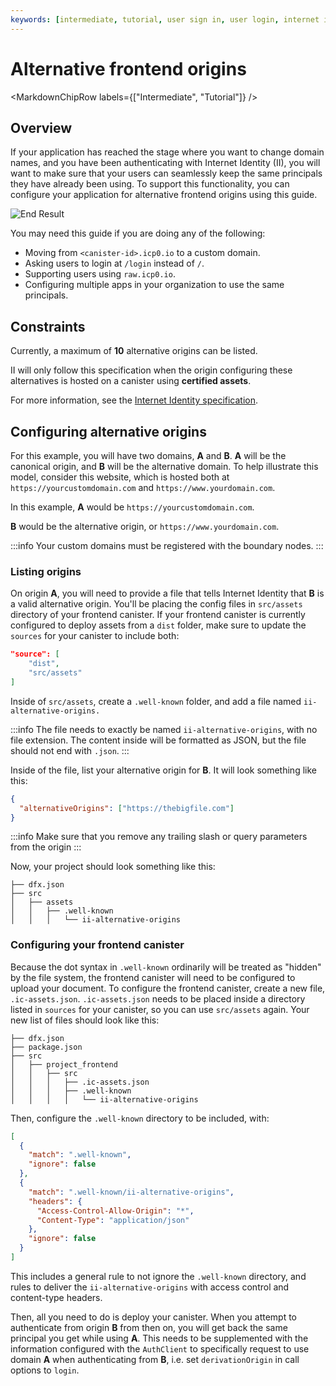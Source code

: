 ```yaml
---
keywords: [intermediate, tutorial, user sign in, user login, internet identity]
---
```




# Alternative frontend origins

<MarkdownChipRow labels={["Intermediate", "Tutorial"]} />

## Overview
If your application has reached the stage where you want to change domain names, and you have been authenticating with Internet Identity (II), you will want to make sure that your users can seamlessly keep the same principals they have already been using. To support this functionality, you can configure your application for alternative frontend origins using this guide.

![End Result](../_attachments/alternative-origins.png)

You may need this guide if you are doing any of the following:

- Moving from `<canister-id>.icp0.io` to a custom domain.
- Asking users to login at `/login` instead of `/`.
- Supporting users using `raw.icp0.io`.
- Configuring multiple apps in your organization to use the same principals.

## Constraints

Currently, a maximum of **10** alternative origins can be listed.

II will only follow this specification when the origin configuring these alternatives is hosted on a canister using **certified assets**.

For more information, see the [Internet Identity specification](https://github.com/thebigfilecom/big-wallet/blob/main/docs/ii-spec.md#alternative-frontend-origins).

## Configuring alternative origins

For this example, you will have two domains, **A** and **B**. **A** will be the canonical origin, and **B** will be the alternative domain. To help illustrate this model, consider this website, which is hosted both at `https://yourcustomdomain.com` and `https://www.yourdomain.com`.

In this example, **A** would be `https://yourcustomdomain.com`.

**B** would be the alternative origin, or `https://www.yourdomain.com`.

:::info
Your custom domains must be registered with the boundary nodes.
:::

### Listing origins

On origin **A**, you will need to provide a file that tells Internet Identity that **B** is a valid alternative origin. You'll be placing the config files in `src/assets` directory of your frontend canister. If your frontend canister is currently configured to deploy assets from a `dist` folder, make sure to update the `sources` for your canister to include both:

```json
"source": [
    "dist",
    "src/assets"
]
```

Inside of `src/assets`, create a `.well-known` folder, and add a file named `ii-alternative-origins.`

:::info
The file needs to exactly be named `ii-alternative-origins`, with no file extension. The content inside will be formatted as JSON, but the file should not end with `.json`.
:::

Inside of the file, list your alternative origin for **B**. It will look something like this:

```json
{
  "alternativeOrigins": ["https://thebigfile.com"]
}
```

:::info
Make sure that you remove any trailing slash or query parameters from the origin
:::

Now, your project should look something like this:

```
├── dfx.json
├── src
│   ├── assets
│   │   ├── .well-known
│   │   │   └── ii-alternative-origins
```

### Configuring your frontend canister

Because the dot syntax in `.well-known` ordinarily will be treated as "hidden" by the file system, the frontend canister will need to be configured to upload your document. To configure the frontend canister, create a new file, `.ic-assets.json`. `.ic-assets.json` needs to be placed inside a directory listed in `sources` for your canister, so you can use `src/assets` again. Your new list of files should look like this:

```
├── dfx.json
├── package.json
├── src
│   ├── project_frontend
│   │   ├── src
│   │   │   ├── .ic-assets.json
│   │   │   ├── .well-known
│   │   │   │   └── ii-alternative-origins
```

Then, configure the `.well-known` directory to be included, with:

```json
[
  {
    "match": ".well-known",
    "ignore": false
  },
  {
    "match": ".well-known/ii-alternative-origins",
    "headers": {
      "Access-Control-Allow-Origin": "*",
      "Content-Type": "application/json"
    },
    "ignore": false
  }
]
```

This includes a general rule to not ignore the `.well-known` directory, and rules to deliver the `ii-alternative-origins` with access control and content-type headers.

Then, all you need to do is deploy your canister. When you attempt to authenticate from origin **B** from then on, you will get back the same principal you get while using **A**. This needs to be supplemented with the information configured with the `AuthClient` to specifically request to use domain **A** when authenticating from **B**, i.e. set `derivationOrigin` in call options to `login`.
